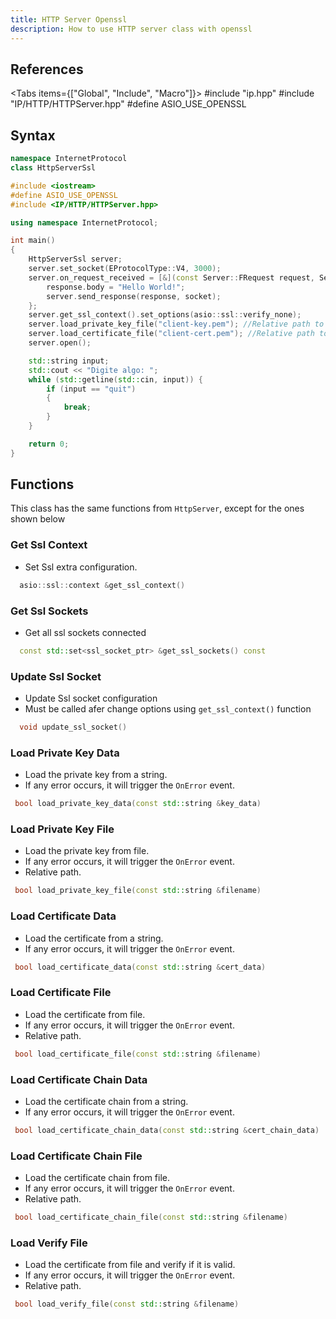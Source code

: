 ```yaml
---
title: HTTP Server Openssl
description: How to use HTTP server class with openssl
---
```



## References

<Tabs items={["Global", "Include", "Macro"]}>
    <Tab value="Global">#include "ip.hpp"</Tab>
    <Tab value="Include">#include "IP/HTTP/HTTPServer.hpp"</Tab>
    <Tab value="Macro">#define ASIO_USE_OPENSSL</Tab>
</Tabs>

## Syntax

```cpp
namespace InternetProtocol
class HttpServerSsl
```

```cpp
#include <iostream>
#define ASIO_USE_OPENSSL
#include <IP/HTTP/HTTPServer.hpp>

using namespace InternetProtocol;

int main()
{
    HttpServerSsl server;
    server.set_socket(EProtocolType::V4, 3000);
    server.on_request_received = [&](const Server::FRequest request, Server::FResponse &response, const socket_ptr &socket) {
        response.body = "Hello World!";
        server.send_response(response, socket);
    };
    server.get_ssl_context().set_options(asio::ssl::verify_none);
    server.load_private_key_file("client-key.pem"); //Relative path to your PEM file
    server.load_certificate_file("client-cert.pem"); //Relative path to your PEM file
    server.open();

    std::string input;
    std::cout << "Digite algo: ";
    while (std::getline(std::cin, input)) {
        if (input == "quit")
        {
            break;
        }
    }

    return 0;
}
```

## Functions

This class has the same functions from `HttpServer`, except for the ones shown below

### Get Ssl Context

-   Set Ssl extra configuration.

```cpp
  asio::ssl::context &get_ssl_context()
```

### Get Ssl Sockets

-   Get all ssl sockets connected

```cpp
  const std::set<ssl_socket_ptr> &get_ssl_sockets() const
```

### Update Ssl Socket

-   Update Ssl socket configuration
-   Must be called afer change options using `get_ssl_context()` function

```cpp
  void update_ssl_socket()
```

### Load Private Key Data

-   Load the private key from a string.
-   If any error occurs, it will trigger the `OnError` event.

```cpp
 bool load_private_key_data(const std::string &key_data)
```

### Load Private Key File

-   Load the private key from file.
-   If any error occurs, it will trigger the `OnError` event.
-   Relative path.

```cpp
 bool load_private_key_file(const std::string &filename)
```

### Load Certificate Data

-   Load the certificate from a string.
-   If any error occurs, it will trigger the `OnError` event.

```cpp
 bool load_certificate_data(const std::string &cert_data)
```

### Load Certificate File

-   Load the certificate from file.
-   If any error occurs, it will trigger the `OnError` event.
-   Relative path.

```cpp
 bool load_certificate_file(const std::string &filename)
```

### Load Certificate Chain Data

-   Load the certificate chain from a string.
-   If any error occurs, it will trigger the `OnError` event.

```cpp
 bool load_certificate_chain_data(const std::string &cert_chain_data)
```

### Load Certificate Chain File

-   Load the certificate chain from file.
-   If any error occurs, it will trigger the `OnError` event.
-   Relative path.

```cpp
 bool load_certificate_chain_file(const std::string &filename)
```

### Load Verify File

-   Load the certificate from file and verify if it is valid.
-   If any error occurs, it will trigger the `OnError` event.
-   Relative path.

```cpp
 bool load_verify_file(const std::string &filename)
```
